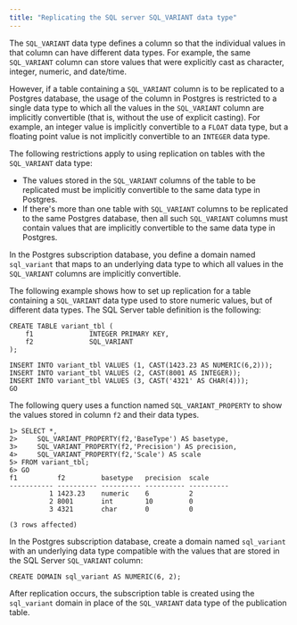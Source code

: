 ```yaml
---
title: "Replicating the SQL server SQL_VARIANT data type"
---
```


<div id="replicating_sql_server_sql_variant_data_type" class="registered_link"></div>

The `SQL_VARIANT` data type defines a column so that the individual values in that column can have different data types. For example, the same `SQL_VARIANT` column can store values that were explicitly cast as character, integer, numeric, and date/time.

However, if a table containing a `SQL_VARIANT` column is to be replicated to a Postgres database, the usage of the column in Postgres is restricted to a single data type to which all the values in the `SQL_VARIANT` column are implicitly convertible (that is, without the use of explicit casting). For example, an integer value is implicitly convertible to a `FLOAT` data type, but a floating point value is not implicitly convertible to an `INTEGER` data type.

The following restrictions apply to using replication on tables with the `SQL_VARIANT` data type:

-   The values stored in the `SQL_VARIANT` columns of the table to be replicated must be implicitly convertible to the same data type in Postgres.
-   If there's more than one table with `SQL_VARIANT` columns to be replicated to the same Postgres database, then all such `SQL_VARIANT` columns must contain values that are implicitly convertible to the same data type in Postgres.

In the Postgres subscription database, you define a domain named `sql_variant` that maps to an underlying data type to which all values in the `SQL_VARIANT` columns are implicitly convertible.

The following example shows how to set up replication for a table containing a `SQL_VARIANT` data type used to store numeric values, but of different data types. The SQL Server table definition is the following:

```text
CREATE TABLE variant_tbl (
    f1              INTEGER PRIMARY KEY,
    f2              SQL_VARIANT
);

INSERT INTO variant_tbl VALUES (1, CAST(1423.23 AS NUMERIC(6,2)));
INSERT INTO variant_tbl VALUES (2, CAST(8001 AS INTEGER));
INSERT INTO variant_tbl VALUES (3, CAST('4321' AS CHAR(4)));
GO
```

The following query uses a function named `SQL_VARIANT_PROPERTY` to show the values stored in column `f2` and their data types.

```text
1> SELECT *,
2>     SQL_VARIANT_PROPERTY(f2,'BaseType') AS basetype,
3>     SQL_VARIANT_PROPERTY(f2,'Precision') AS precision,
4>     SQL_VARIANT_PROPERTY(f2,'Scale') AS scale
5> FROM variant_tbl;
6> GO
f1          f2         basetype   precision  scale
----------- ---------- ---------- ---------- ----------
          1 1423.23    numeric    6          2
          2 8001       int        10         0
          3 4321       char       0          0

(3 rows affected)
```

In the Postgres subscription database, create a domain named `sql_variant` with an underlying data type compatible with the values that are stored in the SQL Server `SQL_VARIANT` column:

```text
CREATE DOMAIN sql_variant AS NUMERIC(6, 2);
```

After replication occurs, the subscription table is created using the `sql_variant` domain in place of the `SQL_VARIANT` data type of the publication table.
